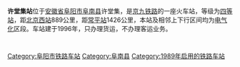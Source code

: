 {{Infobox China railway station 
 |车站名称=许堂集站
 |车站位置=[[安徽省|安徽省]][[阜阳市|阜阳市]][[阜南县|阜南县]]
|坐标 = {{coord|32|42|09|N|115|37|38|E|display=inline,title}}
 |归属=[[上海铁路局|上海铁路局]] 
 |线路=[[京九铁路|京九铁路]] 
 |车站等级=[[四等站_(中国)|四等站]] 
|使用状态 = 已停用
 }} 
'''许堂集站'''位于[[安徽省|安徽省]][[阜阳市|阜阳市]][[阜南县|阜南县]]许堂集，是[[京九铁路|京九铁路]]的一座火车站，等级为[[四等站_(中国)|四等站]]，距[[北京西站|北京西站]]889公里，距[[常平站|常平站]]1426公里，本站及相邻上下行区间均为[[电气化|电气化]]区段。车站建于1996年，只办理货运，不办理客运业务。

{{Start rail box|[[中国铁路|中国铁路]]}}
{{s-inop|[[三塔镇站|三塔镇站]]|北京西方向}}
{{s-line|[[京九铁路|京九铁路]]<br />← 10km 许堂集站 10km →}}
{{s-inop|[[阜南站|阜南站]]|常平方向}}
{{End box}} 
 
 {{京九铁路}} 
[[Category:阜阳市铁路车站|Category:阜阳市铁路车站]]
[[Category:阜南县|Category:阜南县]]
[[Category:1989年启用的铁路车站|Category:1989年启用的铁路车站]]
